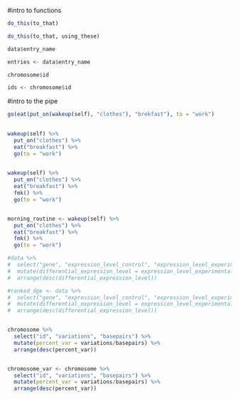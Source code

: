 #intro to functions
```r
do_this(to_that)

do_this(to_that, using_these)

data$entry_name

entries <- data$entry_name

chromosome$id

ids <- chromosome$id


```


#intro to the pipe
```r
go(eat(put_on(wakeup(self), "clothes"), "brekfast"), to = "work")
   

wakeup(self) %>% 
  put_on("clothes") %>% 
  eat("breakfast") %>% 
  go(to = "work")
  

wakeup(self) %>% 
  put_on("clothes") %>% 
  eat("breakfast") %>% 
  fmk() %>% 
  go(to = "work")


morning_routine <- wakeup(self) %>% 
  put_on("clothes") %>% 
  eat("breakfast") %>% 
  fmk() %>% 
  go(to = "work")

#data %>% 
#  select("gene", "expression_level_control", "expression_level_experimental") %>% 
#  mutate(differential_expression_level = expression_level_experimental - expression_level_control) %>% 
#  arrange(desc(differential_expression_level))

#ranked_dge <- data %>% 
#  select("gene", "expression_level_control", "expression_level_experimental") %>% 
#  mutate(differential_expression_level = expression_level_experimental - expression_level_control) %>% 
#  arrange(desc(differential_expression_level))


chromosome %>% 
  select("id", "variations", "basepairs") %>% 
  mutate(percent_var = variations/basepairs) %>% 
  arrange(desc(percent_var))


chromosome_var <- chromosome %>% 
  select("id", "variations", "basepairs") %>% 
  mutate(percent_var = variations/basepairs) %>% 
  arrange(desc(percent_var))
```

